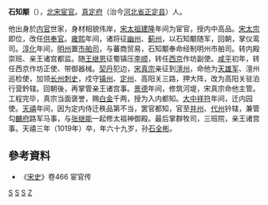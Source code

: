 '''石知颙'''（{{bd|951年||1019年|}}），[[北宋|北宋]][[宦官|宦官]]。[[真定府|真定府]]（治今[[河北省|河北省]][[正定县|正定县]]）人。

他出身於[[内官|内官]]世家，身材相貌伟岸，[[宋太祖|宋太祖]][[建隆|建隆]]年间为宦官，授内中高品。[[宋太宗|宋太宗]]即位，改任[[供奉官|供奉官]]。[[雍熙|雍熙]]年间，诸将征[[幽州|幽州]]、[[蓟州|蓟州]]，以石知颙随军，回朝，掌仪鸾司。[[淳化|淳化]]年间，[[明州|明州]]置[[市舶司|市舶司]]，与蕃商贸易，石知颙奉命经制明州市舶司。转内殿崇班、亲王诸宫都监。随[[王继恩|王继恩]]征蜀镇压[[李顺|李顺]]，转任[[西京|西京]]作坊副使。[[咸平|咸平]]初年，转任西京作坊正使、带御器械。[[契丹|契丹]]犯边，[[宋真宗|宋真宗]]亲征到[[澶州|澶州]]，命他为[[天雄军|天雄军]]、澶州巡检使，加领[[长州|长州]][[刺史|刺史]]，戍守[[镇州|镇州]]、[[定州|定州]]、高阳关三路，押大阵，改为高阳关驻泊行营鈐辖。回朝後，再掌管亲王诸宫事。[[景德|景德]]年间，修筑河堤，宋真宗命他主管。工程完毕，真宗当面褒誉，赐[[白金|白金]]千两，授为入内都知。[[大中祥符|大中祥符]]年间，迁内园使。[[天禧_(北宋)|天禧]]年间，因为定内侍迁秩品第不当，罢官都知，官至[[并州|并州]]、[[代州|代州]]钤辖，兼管勾[[麟州|麟]][[府州|府]]路军马事，与[[张继能|张继能]]一起修太祖神御殿。最后掌群牧司，三班院，亲王诸宫事。天禧三年（1019年）卒，年六十九岁，孙[[石全彬|石全彬]]。

== 參考資料 ==
* 《[[宋史|宋史]]》卷466 宦官传

[[Category:北宋军事人物|S]]
[[Category:正定人|S]]
[[Category:宋朝宦官|S]]
[[Category:石姓|Z]]